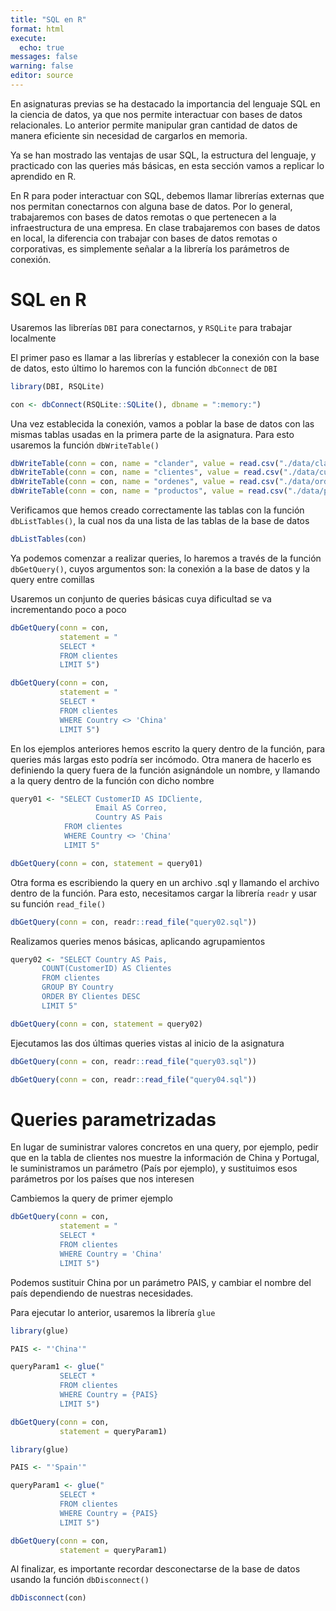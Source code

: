 ```yaml
---
title: "SQL en R"
format: html
execute:
  echo: true
messages: false
warning: false
editor: source
---
```


En asignaturas previas se ha destacado la importancia del lenguaje SQL en la ciencia de datos, ya que nos permite interactuar con bases de datos relacionales. Lo anterior permite manipular gran cantidad de datos de manera eficiente sin necesidad de cargarlos en memoria.

Ya se han mostrado las ventajas de usar SQL, la estructura del lenguaje, y practicado con las queries más básicas, en esta sección vamos a replicar lo aprendido en R.

En R para poder interactuar con SQL, debemos llamar librerías externas que nos permitan conectarnos con alguna base de datos. Por lo general, trabajaremos con bases de datos remotas o que pertenecen a la infraestructura de una empresa. En clase trabajaremos con bases de datos en local, la diferencia con trabajar con bases de datos remotas o corporativas, es simplemente señalar a la librería los parámetros de conexión.

# SQL en R

Usaremos las librerías `DBI` para conectarnos, y `RSQLite` para trabajar localmente

El primer paso es llamar a las librerías y establecer la conexión con la base de datos, esto último lo haremos con la función `dbConnect` de `DBI`

```r

library(DBI, RSQLite)

con <- dbConnect(RSQLite::SQLite(), dbname = ":memory:")

```


Una vez establecida la conexión, vamos a poblar la base de datos con las mismas tablas usadas en la primera parte de la asignatura. Para esto usaremos la función `dbWriteTable()`

```r

dbWriteTable(conn = con, name = "clander", value = read.csv("./data/clander.csv"))
dbWriteTable(conn = con, name = "clientes", value = read.csv("./data/customer.csv"))
dbWriteTable(conn = con, name = "ordenes", value = read.csv("./data/order.csv"))
dbWriteTable(conn = con, name = "productos", value = read.csv("./data/product.csv"))


```

Verificamos que hemos creado correctamente las tablas con la función `dbListTables()`, la cual nos da una lista de las tablas de la base de datos

```r

dbListTables(con)

```

Ya podemos comenzar a realizar queries, lo haremos a través de la función `dbGetQuery()`, cuyos argumentos son: la conexión a la base de datos y la query entre comillas

Usaremos un conjunto de queries básicas cuya dificultad se va incrementando poco a poco

```r

dbGetQuery(conn = con,
           statement = "
           SELECT *
           FROM clientes
           LIMIT 5")

```

```r

dbGetQuery(conn = con,
           statement = "
           SELECT *
           FROM clientes
           WHERE Country <> 'China'
           LIMIT 5")

```

En los ejemplos anteriores hemos escrito la query dentro de la función, para queries más largas esto podría ser incómodo. Otra manera de hacerlo es definiendo la query fuera de la función asignándole un nombre, y llamando a la query dentro de la función con dicho nombre

```r

query01 <- "SELECT CustomerID AS IDCliente,
                   Email AS Correo,
                   Country AS Pais
            FROM clientes
            WHERE Country <> 'China'
            LIMIT 5"

dbGetQuery(conn = con, statement = query01)

```

Otra forma es escribiendo la query en un archivo .sql y llamando el archivo dentro de la función. Para esto, necesitamos cargar la librería `readr` y usar su función `read_file()`

```r

dbGetQuery(conn = con, readr::read_file("query02.sql"))

```

Realizamos queries menos básicas, aplicando agrupamientos

```r

query02 <- "SELECT Country AS Pais,
       COUNT(CustomerID) AS Clientes
       FROM clientes
       GROUP BY Country
       ORDER BY Clientes DESC
       LIMIT 5"

dbGetQuery(conn = con, statement = query02)

```

Ejecutamos las dos últimas queries vistas al inicio de la asignatura


```r

dbGetQuery(conn = con, readr::read_file("query03.sql"))

dbGetQuery(conn = con, readr::read_file("query04.sql"))

```

# Queries parametrizadas

En lugar de suministrar valores concretos en una query, por ejemplo, pedir que en la tabla de clientes nos muestre la información de China y Portugal, le suministramos un parámetro (País por ejemplo), y sustituimos esos parámetros por los países que nos interesen

Cambiemos la query de primer ejemplo


```r

dbGetQuery(conn = con,
           statement = "
           SELECT *
           FROM clientes
           WHERE Country = 'China'
           LIMIT 5")

```

Podemos sustituir China por un parámetro PAIS, y cambiar el nombre del país dependiendo de nuestras necesidades.

Para ejecutar lo anterior, usaremos la librería `glue`

```r

library(glue)

PAIS <- "'China'"

queryParam1 <- glue("
           SELECT *
           FROM clientes
           WHERE Country = {PAIS}
           LIMIT 5")

dbGetQuery(conn = con,
           statement = queryParam1)

```


```r

library(glue)

PAIS <- "'Spain'"

queryParam1 <- glue("
           SELECT *
           FROM clientes
           WHERE Country = {PAIS}
           LIMIT 5")

dbGetQuery(conn = con,
           statement = queryParam1)

```

Al finalizar, es importante recordar desconectarse de la base de datos usando la función `dbDisconnect()`

```r

dbDisconnect(con)

```

